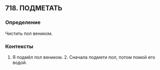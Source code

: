 ## 718. ПОДМЕТАТЬ
### Определение
Чистить пол веником.

### Контексты
1. Я подмёл пол веником. 2. Сначала подмети пол, потом помой его водой.

